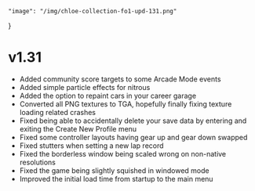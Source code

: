 	"image": "/img/chloe-collection-fo1-upd-131.png"
}

# v1.31

- Added community score targets to some Arcade Mode events
- Added simple particle effects for nitrous
- Added the option to repaint cars in your career garage
- Converted all PNG textures to TGA, hopefully finally fixing texture loading related crashes
- Fixed being able to accidentally delete your save data by entering and exiting the Create New Profile menu
- Fixed some controller layouts having gear up and gear down swapped
- Fixed stutters when setting a new lap record
- Fixed the borderless window being scaled wrong on non-native resolutions
- Fixed the game being slightly squished in windowed mode
- Improved the initial load time from startup to the main menu